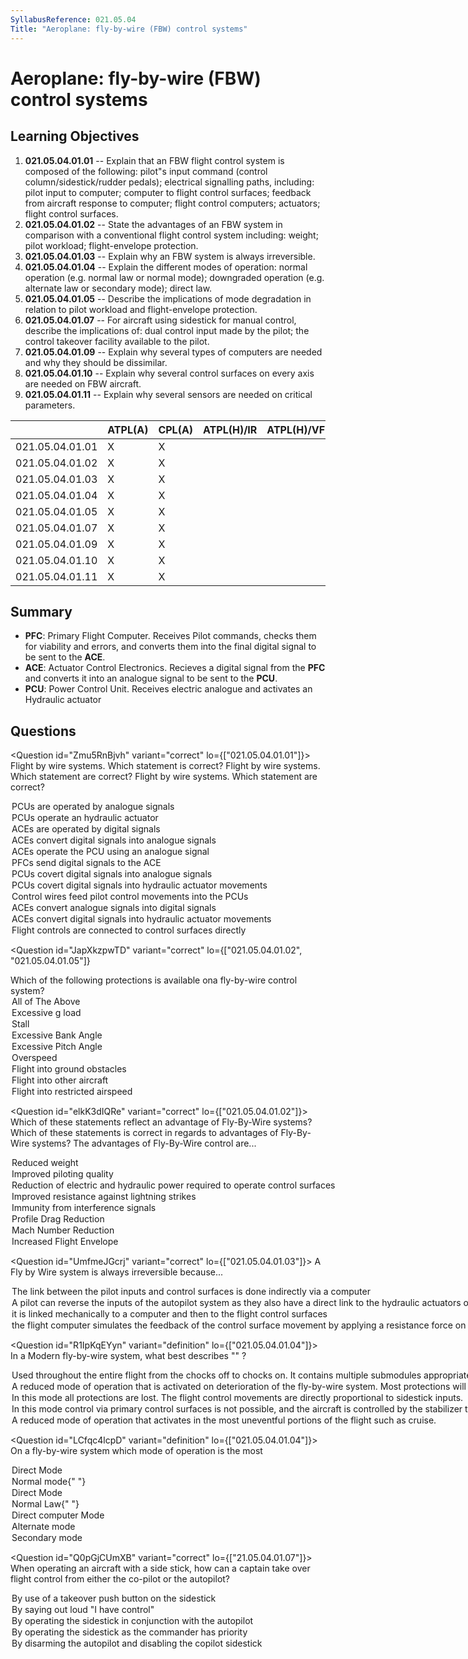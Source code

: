 ```yaml
---
SyllabusReference: 021.05.04
Title: "Aeroplane: fly-by-wire (FBW) control systems"
---
```


# Aeroplane: fly-by-wire (FBW) control systems

## Learning Objectives

1. **021.05.04.01.01** -- Explain that an FBW flight control system is composed
   of the following: pilot"s input command (control column/sidestick/rudder
   pedals); electrical signalling paths, including: pilot input to computer;
   computer to flight control surfaces; feedback from aircraft response to
   computer; flight control computers; actuators; flight control surfaces.
2. **021.05.04.01.02** -- State the advantages of an FBW system in comparison
   with a conventional flight control system including: weight; pilot workload;
   flight-envelope protection.
3. **021.05.04.01.03** -- Explain why an FBW system is always irreversible.
4. **021.05.04.01.04** -- Explain the different modes of operation: normal
   operation (e.g. normal law or normal mode); downgraded operation (e.g.
   alternate law or secondary mode); direct law.
5. **021.05.04.01.05** -- Describe the implications of mode degradation in
   relation to pilot workload and flight-envelope protection.
6. **021.05.04.01.07** -- For aircraft using sidestick for manual control,
   describe the implications of: dual control input made by the pilot; the
   control takeover facility available to the pilot.
7. **021.05.04.01.09** -- Explain why several types of computers are needed and
   why they should be dissimilar.
8. **021.05.04.01.10** -- Explain why several control surfaces on every axis
   are needed on FBW aircraft.
9. **021.05.04.01.11** -- Explain why several sensors are needed on critical
   parameters.

|                 | ATPL(A) | CPL(A) | ATPL(H)/IR | ATPL(H)/VFR | CPL(H) | IR  | CBIR(A) |
| --------------- | ------- | ------ | ---------- | ----------- | ------ | --- | ------- |
| 021.05.04.01.01 | X       | X      |            |             |        |     |         |
| 021.05.04.01.02 | X       | X      |            |             |        |     |         |
| 021.05.04.01.03 | X       | X      |            |             |        |     |         |
| 021.05.04.01.04 | X       | X      |            |             |        |     |         |
| 021.05.04.01.05 | X       | X      |            |             |        |     |         |
| 021.05.04.01.07 | X       | X      |            |             |        |     |         |
| 021.05.04.01.09 | X       | X      |            |             |        |     |         |
| 021.05.04.01.10 | X       | X      |            |             |        |     |         |
| 021.05.04.01.11 | X       | X      |            |             |        |     |         |

## Summary

- **PFC**: Primary Flight Computer. Receives Pilot commands, checks them for viability and
  errors, and converts them into the final digital signal to be sent to the **ACE**.
- **ACE**: Actuator Control Electronics. Recieves a digital signal from the **PFC** and converts
  it into an analogue signal to be sent to the **PCU**.
- **PCU**: Power Control Unit. Receives electric analogue and activates an Hydraulic actuator

## Questions

<Question id="Zmu5RnBjvh" variant="correct" lo={["021.05.04.01.01"]}>
  <Text variant="oneCorrect">
    Flight by wire systems. Which statement is correct?
  </Text>
  <Text variant="oneTwo">
    Flight by wire systems. Which statement are correct?
  </Text>
  <Text variant="multipleCorrect" select={5}>
    Flight by wire systems. Which statement are correct?
  </Text>
  <Option id="Zmu5RnBjvh-1" correct why="">
    PCUs are operated by analogue signals
  </Option>
  <Option id="Zmu5RnBjvh-2" correct why="">
    PCUs operate an hydraulic actuator
  </Option>
  <Option id="Zmu5RnBjvh-3" correct why="">
    ACEs are operated by digital signals
  </Option>
  <Option id="Zmu5RnBjvh-4" correct why="">
    ACEs convert digital signals into analogue signals
  </Option>
  <Option id="Zmu5RnBjvh-5" correct why="">
    ACEs operate the PCU using an analogue signal
  </Option>
  <Option id="Zmu5RnBjvh-6" correct why="">
    PFCs send digital signals to the ACE
  </Option>
  <Option id="Zmu5RnBjvh-7" why="">
    PCUs covert digital signals into analogue signals
  </Option>
  <Option id="Zmu5RnBjvh-8" why="">
    PCUs covert digital signals into hydraulic actuator movements
  </Option>
  <Option id="Zmu5RnBjvh-9" why="">
    Control wires feed pilot control movements into the PCUs
  </Option>
  <Option id="Zmu5RnBjvh-A" why="">
    ACEs convert analogue signals into digital signals
  </Option>
  <Option id="Zmu5RnBjvh-B" why="">
    ACEs convert digital signals into hydraulic actuator movements
  </Option>
  <Option id="Zmu5RnBjvh-C" why="">
    Flight controls are connected to control surfaces directly
  </Option>
</Question>

<Question
  id="JapXkzpwTD"
  variant="correct"
  lo={["021.05.04.01.02", "021.05.04.01.05"]}
>
  <Text variant="oneCorrect">
    Which of the following protections is available ona fly-by-wire control
    system?
  </Text>
  <Option id="JapXkzpwTD-1" superCorrect>
    All of The Above
  </Option>
  <Option id="JapXkzpwTD-2" correct>
    Excessive g load
  </Option>
  <Option id="JapXkzpwTD-3" correct>
    Stall
  </Option>
  <Option id="JapXkzpwTD-4" correct>
    Excessive Bank Angle
  </Option>
  <Option id="JapXkzpwTD-5" correct>
    Excessive Pitch Angle
  </Option>
  <Option id="JapXkzpwTD-6" correct>
    Overspeed
  </Option>
  <Option id="JapXkzpwTD-7">Flight into ground obstacles</Option>
  <Option id="JapXkzpwTD-8">Flight into other aircraft</Option>
  <Option id="JapXkzpwTD-9">Flight into restricted airspeed</Option>
</Question>

<Question id="elkK3dIQRe" variant="correct" lo={["021.05.04.01.02"]}>
  <Text variant="oneCorrect">
    Which of these statements reflect an advantage of Fly-By-Wire systems?
  </Text>
  <Text variant="oneTwo">
    Which of these statements is correct in regards to advantages of Fly-By-Wire
    systems?
  </Text>
  <Text variant="multipleCorrect" select={5}>
    The advantages of Fly-By-Wire control are...
  </Text>
  <Option id="elkK3dIQRe-1" correct why="">
    Reduced weight
  </Option>
  <Option id="elkK3dIQRe-2" correct why="">
    Improved piloting quality
  </Option>
  <Option id="elkK3dIQRe-3" why="">
    Reduction of electric and hydraulic power required to operate control
    surfaces
  </Option>
  <Option id="elkK3dIQRe-4" why="">
    Improved resistance against lightning strikes
  </Option>
  <Option id="elkK3dIQRe-5" why="">
    Immunity from interference signals
  </Option>
  <Option id="elkK3dIQRe-6" why="">
    Profile Drag Reduction
  </Option>
  <Option id="elkK3dIQRe-7" correct why="">
    Mach Number Reduction
  </Option>
  <Option id="elkK3dIQRe-8" correct why="">
    Increased Flight Envelope
  </Option>
</Question>

<Question id="UmfmeJGcrj" variant="correct" lo={["021.05.04.01.03"]}>
  <Text variant="oneCorrect">
    A Fly by Wire system is always irreversible because...
  </Text>
  <Option id="UmfmeJGcrj-1" correct>
    The link between the pilot inputs and control surfaces is done indirectly
    via a computer
  </Option>
  <Option id="UmfmeJGcrj-2">
    A pilot can reverse the inputs of the autopilot system as they also have a
    direct link to the hydraulic actuators of the control surfaces
  </Option>
  <Option id="UmfmeJGcrj-3">
    it is linked mechanically to a computer and then to the flight control
    surfaces
  </Option>
  <Option id="UmfmeJGcrj-4">
    the flight computer simulates the feedback of the control surface movement
    by applying a resistance force on the sidestick
  </Option>
</Question>

<Question id="R1IpKqEYyn" variant="definition" lo={["021.05.04.01.04"]}>
  <Text variant="oneCorrect">
    In a Modern fly-by-wire system, what best describes "<Subject />" ?
  </Text>
  <Option
    id="R1IpKqEYyn-1"
    subject={["Normal Law", "Normal mode"]}
    why="Normal Mode is the Boeing equivalent to Airbus' Normal Law"
  >
    Used throughout the entire flight from the chocks off to chocks on. It
    contains multiple submodules appropriate to each phase of flight that
    transition between each other automatically.
  </Option>
  <Option
    id="R1IpKqEYyn-2"
    subject={["Alternate Law", "Secondary Mode"]}
    why="Secondary Mode is the Boeing equivalent to Airbus' Alternate Law"
  >
    A reduced mode of operation that is activated on deterioration of the
    fly-by-wire system. Most protections will remain active, while some will be
    replaced by warnings to the pilot.
  </Option>
  <Option
    id="R1IpKqEYyn-3"
    subject={["Direct Law"]}
    why="This is an 'airbus only' mode. NOTE: this is not part of the LO's"
  >
    In this mode all protections are lost. The flight control movements are
    directly proportional to sidestick inputs.
  </Option>
  <Option
    id="R1IpKqEYyn-4"
    subject={["Mechanical Backup"]}
    why="This is an 'airbus only' mode. NOTE: this is not part of the LO's"
  >
    In this mode control via primary control surfaces is not possible, and the
    aircraft is controlled by the stabilizer trim system and rudder pedals only.
  </Option>
  <Option id="R1IpKqEYyn-5" why="No such a thing exists">
    A reduced mode of operation that activates in the most uneventful portions
    of the flight such as cruise.
  </Option>
</Question>

<Question id="LCfqc4lcpD" variant="definition" lo={["021.05.04.01.04"]}>
  <Text variant="oneCorrect">
    On a fly-by-wire system which mode of operation is the most <Subject />
  </Text>
  <Option id="LCfqc4lcpD-1" subject="basic" why="">
    Direct Mode
  </Option>
  <Option id="LCfqc4lcpD-2" subject="complete" why="">
    Normal mode{" "}
  </Option>
  <Option id="LCfqc4lcpD-3" subject="basic" why="">
    Direct Mode
  </Option>
  <Option id="LCfqc4lcpD-4" subject="complete" why="">
    Normal Law{" "}
  </Option>
  <Option id="LCfqc4lcpD-5" why="">
    Direct computer Mode
  </Option>
  <Option id="LCfqc4lcpD-6" why="">
    Alternate mode
  </Option>
  <Option id="LCfqc4lcpD-7" why="">
    Secondary mode
  </Option>
</Question>

<Question id="Q0pGjCUmXB" variant="correct" lo={["21.05.04.01.07"]}>
  <Text variant="oneCorrect">
    When operating an aircraft with a side stick, how can a captain take over
    flight control from either the co-pilot or the autopilot?
  </Text>
  <Option id="Q0pGjCUmXB-1" correct why="">
    By use of a takeover push button on the sidestick
  </Option>
  <Option id="Q0pGjCUmXB-3" why="">
    By saying out loud "I have control"
  </Option>
  <Option id="Q0pGjCUmXB-4" why="">
    By operating the sidestick in conjunction with the autopilot
  </Option>
  <Option id="Q0pGjCUmXB-5" why="">
    By operating the sidestick as the commander has priority
  </Option>
  <Option id="Q0pGjCUmXB-6" why="">
    By disarming the autopilot and disabling the copilot sidestick
  </Option>
</Question>
